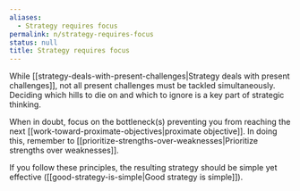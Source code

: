 ```yaml
---
aliases:
  - Strategy requires focus
permalink: n/strategy-requires-focus
status: null
title: Strategy requires focus
---
```

While [[strategy-deals-with-present-challenges|Strategy deals with present challenges]], not all present challenges must be tackled simultaneously. Deciding which hills to die on and which to ignore is a key part of strategic thinking.

When in doubt, focus on the bottleneck(s) preventing you from reaching the next [[work-toward-proximate-objectives|proximate objective]]. In doing this, remember to [[prioritize-strengths-over-weaknesses|Prioritize strengths over weaknesses]].

If you follow these principles, the resulting strategy should be simple yet effective ([[good-strategy-is-simple|Good strategy is simple]]).
